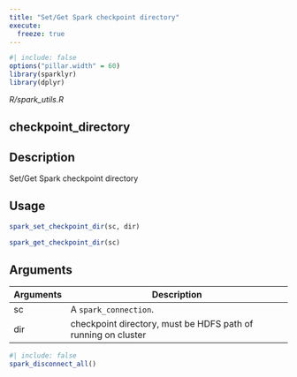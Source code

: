 ```yaml
---
title: "Set/Get Spark checkpoint directory"
execute:
  freeze: true
---
```


```r
#| include: false
options("pillar.width" = 60)
library(sparklyr) 
library(dplyr)
```

*R/spark_utils.R*

## checkpoint_directory

## Description
Set/Get Spark checkpoint directory 


## Usage
```r
spark_set_checkpoint_dir(sc, dir) 

spark_get_checkpoint_dir(sc) 
```

## Arguments
|Arguments|Description|
|---|---|
| sc | A `spark_connection`. |
| dir | checkpoint directory, must be HDFS path of running on cluster |








```r
#| include: false
spark_disconnect_all()
```
